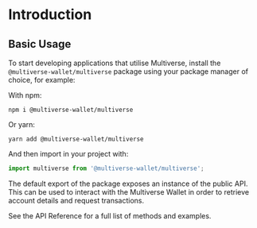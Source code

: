 # Introduction

## Basic Usage

To start developing applications that utilise Multiverse, install the `@multiverse-wallet/multiverse` package using your package manager of choice, for example:

With npm:

```
npm i @multiverse-wallet/multiverse
```

Or yarn:

```
yarn add @multiverse-wallet/multiverse
```

And then import in your project with:

```js
import multiverse from '@multiverse-wallet/multiverse';
```

The default export of the package exposes an instance of the public API. This can be used to interact with the Multiverse Wallet in order to retrieve account details and request transactions.

See the API Reference for a full list of methods and examples.
